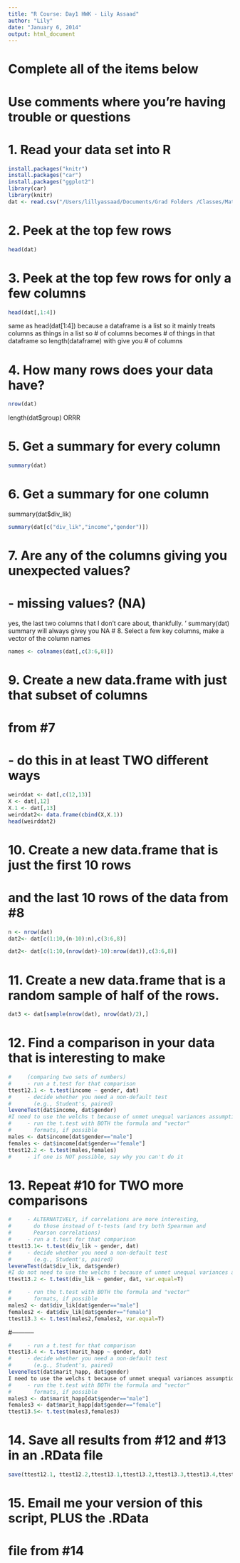```yaml
---
title: "R Course: Day1 HWK - Lily Assaad"
author: "Lily"
date: "January 6, 2014"
output: html_document
---
```


# Complete all of the items below
# Use comments where you're having trouble or questions

# 1. Read your data set into R
```r
install.packages("knitr")
install.packages("car")
install.packages("ggplot2")
library(car)
library(knitr)
dat <- read.csv("/Users/lillyassaad/Documents/Grad Folders /Classes/Math Camp/longstudy.csv")
```


# 2. Peek at the top few rows

```r
head(dat)
```



# 3. Peek at the top few rows for only a few columns

```r
head(dat[,1:4])
```

same as head(dat[1:4]) because a dataframe is a list so it mainly treats columns as things in a list so # of columns becomes # of things in that dataframe so length(dataframe) with give you # of columns

# 4. How many rows does your data have?

```r
nrow(dat)
```

length(dat$group)
ORRR 


# 5. Get a summary for every column

```r
summary(dat)
```

# 6. Get a summary for one column
summary(dat$div_lik)

```r
summary(dat[c("div_lik","income","gender")])
```

# 7. Are any of the columns giving you unexpected values?
#    - missing values? (NA)
yes, the last two columns that I don't care about, thankfully. '
summary(dat)
summary will always givey you NA
# 8. Select a few key columns, make a vector of the column names
  
```r
names <- colnames(dat[,c(3:6,8)])
```

# 9. Create a new data.frame with just that subset of columns
#    from #7
#    - do this in at least TWO different ways

```r
weirddat <- dat[,c(12,13)]
X <- dat[,12]
X.1 <- dat[,13]
weirddat2<- data.frame(cbind(X,X.1))
head(weirddat2)
```

# 10. Create a new data.frame that is just the first 10 rows
#     and the last 10 rows of the data from #8

```r
n <- nrow(dat)
dat2<- dat[c(1:10,(n-10):n),c(3:6,8)]

dat2<- dat[c(1:10,(nrow(dat)-10):nrow(dat)),c(3:6,8)]
```

# 11. Create a new data.frame that is a random sample of half of the rows.

```r
dat3 <- dat[sample(nrow(dat), nrow(dat)/2),]
```

# 12. Find a comparison in your data that is interesting to make
```r
#     (comparing two sets of numbers)
#     - run a t.test for that comparison
ttest12.1 <- t.test(income ~ gender, dat)
#     - decide whether you need a non-default test
#       (e.g., Student's, paired)
leveneTest(dat$income, dat$gender)
#I need to use the welchs t because of unmet unequal variances assumption
#     - run the t.test with BOTH the formula and "vector"
#       formats, if possible
males <- dat$income[dat$gender=="male"]
females <- dat$income[dat$gender=="female"]
ttest12.2 <- t.test(males,females)
#     - if one is NOT possible, say why you can't do it
```

# 13. Repeat #10 for TWO more comparisons

```r
#     - ALTERNATIVELY, if correlations are more interesting,
#       do those instead of t-tests (and try both Spearman and
#       Pearson correlations)
#     - run a t.test for that comparison
ttest13.1<- t.test(div_lik ~ gender, dat)
#     - decide whether you need a non-default test
#       (e.g., Student's, paired)
leveneTest(dat$div_lik, dat$gender)
#I do not need to use the welchs t because of unmet unequal variances assumption
ttest13.2 <- t.test(div_lik ~ gender, dat, var.equal=T)

#     - run the t.test with BOTH the formula and "vector"
#       formats, if possible
males2 <- dat$div_lik[dat$gender=="male"]
females2 <- dat$div_lik[dat$gender=="female"]
ttest13.3 <- t.test(males2,females2, var.equal=T)
```

#-----------
  
```r
#     - run a t.test for that comparison
ttest13.4 <- t.test(marit_happ ~ gender, dat)
#     - decide whether you need a non-default test
#       (e.g., Student's, paired)
leveneTest(dat$marit_happ, dat$gender)
I need to use the welchs t because of unmet unequal variances assumption
#     - run the t.test with BOTH the formula and "vector"
#       formats, if possible
males3 <- dat$marit_happ[dat$gender=="male"]
females3 <- dat$marit_happ[dat$gender=="female"]
ttest13.5<- t.test(males3,females3)
```

# 14. Save all results from #12 and #13 in an .RData file

```r
save(ttest12.1, ttest12.2,ttest13.1,ttest13.2,ttest13.3,ttest13.4,ttest13.5, file = "Day1hwkresults_LA.RData")
```

# 15. Email me your version of this script, PLUS the .RData
#     file from #14
